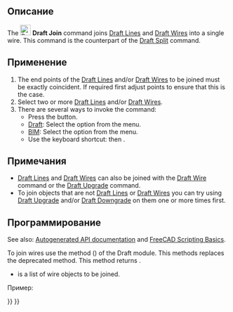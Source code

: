 <languages/>

{{Docnav/ru
|[[Draft_SubelementHighlight/ru|SubelementHighlight]]
|[[Draft_Split/ru|Разделить]]
|[[Draft_Workbench/ru|Верстак Draft]]
|IconL=Draft_SubelementHighlight.svg
|IconR=Draft_Split.svg
|IconC=Workbench_Draft.svg
}}

<div class="mw-translate-fuzzy">
{{GuiCommand/ru
|Name/ru=Соединить
|Name=Draft_Join
|MenuLocation=Многоугольник, Полигон → Соединить
|Workbenches=[[Draft_Workbench/ru|Draft]], [[Arch_Workbench/ru|Arch]]
|Shortcut={{KEY|J}} {{KEY|O}}
|Version=0.18
|SeeAlso=[[Draft_Split/ru|Разделить]]
}}
</div>

<span id="Description"></span>
==Описание==

The [[Image:Draft_Join.svg|24px]] '''Draft Join''' command joins [[Draft_Line|Draft Lines]] and [[Draft_Wire|Draft Wires]] into a single wire. This command is the counterpart of the [[Draft_Split|Draft Split]] command.

<span id="Usage"></span>
==Применение==

# The end points of the [[Draft_Line|Draft Lines]] and/or [[Draft_Wire|Draft Wires]] to be joined must be exactly coincident. If required first adjust points to ensure that this is the case.
# Select two or more [[Draft_Line|Draft Lines]] and/or [[Draft_Wire|Draft Wires]].
# There are several ways to invoke the command:
#* Press the {{Button|[[Image:Draft_Join.svg|16px]] [[Draft_Join|Join]]}} button.
#* [[Draft_Workbench|Draft]]: Select the {{MenuCommand|Modification → [[Image:Draft_Join.svg|16px]] Join}} option from the menu.
#* [[BIM_Workbench|BIM]]: Select the {{MenuCommand|Modify → [[Image:Draft_Join.svg|16px]] Join}} option from the menu.
#* Use the keyboard shortcut: {{KEY|J}} then {{KEY|O}}.

<span id="Notes"></span>
==Примечания==

* [[Draft_Line|Draft Lines]] and [[Draft_Wire|Draft Wires]] can also be joined with the [[Draft_Wire|Draft Wire]] command or the [[Draft_Upgrade|Draft Upgrade]] command.
* To join objects that are not [[Draft_Line|Draft Lines]] or [[Draft_Wire|Draft Wires]] you can try using [[Draft_Upgrade|Draft Upgrade]] and/or [[Draft_Downgrade|Draft Downgrade]] on them one or more times first.

<span id="Scripting"></span>
==Программирование==

See also: [https://freecad.github.io/SourceDoc/ Autogenerated API documentation] and [[FreeCAD Scripting Basics|FreeCAD Scripting Basics]].

To join wires use the {{incode|join_wires}} method ({{Version|0.19}}) of the Draft module. This methods replaces the deprecated {{incode|joinWires}} method. This method returns {{incode|None}}.

{{Code|code=
join_wires(wires)
}}

* {{incode|wires}} is a list of wire objects to be joined.

Пример:

{{Code|code=
import FreeCAD as App
import Draft

doc = App.newDocument()

p1 = App.Vector(0, 0, 0)
p2 = App.Vector(500, 0, 0)
p3 = App.Vector(500, 500, 0)
p4 = App.Vector(0, 500, 0)

wire1 = Draft.make_wire([p1, p2])
wire2 = Draft.make_wire([p2, p3])
wire3 = Draft.make_wire([p3, p4])
wire4 = Draft.make_wire([p4, p1])

Draft.join_wires([wire1, wire3, wire2, wire4])
doc.recompute()
}}


{{Docnav/ru
|[[Draft_SubelementHighlight/ru|SubelementHighlight]]
|[[Draft_Split/ru|Разделить]]
|[[Draft_Workbench/ru|Верстак Draft]]
|IconL=Draft_SubelementHighlight.svg
|IconR=Draft_Split.svg
|IconC=Workbench_Draft.svg
}}

{{Draft Tools navi{{#translation:}}}}
{{Userdocnavi{{#translation:}}}}